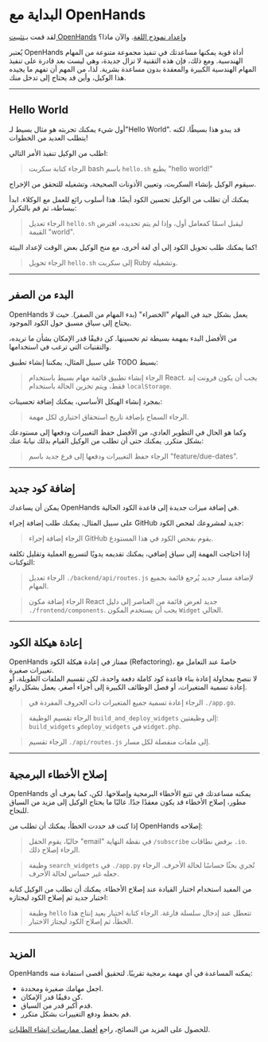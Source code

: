 

# البداية مع OpenHands

لقد قمت بـ[تثبيت OpenHands](./installation) و[إعداد نموذج اللغة](./installation#setup). والآن ماذا؟

يُعتبر OpenHands أداة قوية يمكنها مساعدتك في تنفيذ مجموعة متنوعة من المهام الهندسية. ومع ذلك، فإن هذه التقنية لا تزال جديدة، وهي ليست بعد قادرة على تنفيذ المهام الهندسية الكبيرة والمعقدة بدون مساعدة بشرية. لذا، من المهم أن تفهم ما يجيده هذا الوكيل، وأين قد يحتاج إلى تدخل منك.

---

## **Hello World**

أول شيء يمكنك تجربته هو مثال بسيط لـ"Hello World". قد يبدو هذا بسيطًا، لكنه يتطلب العديد من الخطوات!

اطلب من الوكيل تنفيذ الأمر التالي:  
> الرجاء كتابة سكربت bash باسم `hello.sh` يطبع "hello world!"

سيقوم الوكيل بإنشاء السكربت، وتعيين الأذونات الصحيحة، وتشغيله للتحقق من الإخراج.

يمكنك أن تطلب من الوكيل تحسين الكود أيضًا. هذا أسلوب رائع للعمل مع الوكلاء. ابدأ ببساطة، ثم قم بالتكرار:  
> الرجاء تعديل `hello.sh` ليقبل اسمًا كمعامل أول، وإذا لم يتم تحديده، افترض القيمة "world".

كما يمكنك طلب تحويل الكود إلى أي لغة أخرى، مع منح الوكيل بعض الوقت لإعداد البيئة!  
> الرجاء تحويل `hello.sh` إلى سكربت Ruby وتشغيله.

---

## **البدء من الصفر**

OpenHands يعمل بشكل جيد في المهام "الخضراء" (بدء المهام من الصفر). حيث لا يحتاج إلى سياق مسبق حول الكود الموجود.

من الأفضل البدء بمهمة بسيطة ثم تحسينها. كن دقيقًا قدر الإمكان بشأن ما تريده، والتقنيات التي ترغب في استخدامها.

على سبيل المثال، يمكننا إنشاء تطبيق TODO بسيط:  
> الرجاء إنشاء تطبيق قائمة مهام بسيط باستخدام React. يجب أن يكون فرونت إند فقط، ويتم تخزين الحالة باستخدام `localStorage`.

بمجرد إنشاء الهيكل الأساسي، يمكنك إضافة تحسينات:  
> الرجاء السماح بإضافة تاريخ استحقاق اختياري لكل مهمة.

وكما هو الحال في التطوير العادي، من الأفضل حفظ التغييرات ودفعها إلى مستودعك بشكل متكرر. يمكنك حتى أن تطلب من الوكيل القيام بذلك نيابةً عنك:  
> الرجاء حفظ التغييرات ودفعها إلى فرع جديد باسم "feature/due-dates".

---

## **إضافة كود جديد**

يمكن أن يساعدك OpenHands في إضافة ميزات جديدة إلى قاعدة الكود الحالية.  

على سبيل المثال، يمكنك طلب إضافة إجراء GitHub جديد لمشروعك لفحص الكود:  
> الرجاء إضافة إجراء GitHub يقوم بفحص الكود في هذا المستودع.

إذا احتاجت المهمة إلى سياق إضافي، يمكنك تقديمه يدويًا لتسريع العملية وتقليل تكلفة التوكنات:  
> الرجاء تعديل `./backend/api/routes.js` لإضافة مسار جديد يُرجع قائمة بجميع المهام.

> الرجاء إضافة مكون React جديد لعرض قائمة من العناصر إلى دليل `./frontend/components`. يجب أن يستخدم المكون `Widget` الحالي.

---

## **إعادة هيكلة الكود**

OpenHands ممتاز في إعادة هيكلة الكود (Refactoring)، خاصةً عند التعامل مع تغييرات صغيرة.  
لا ننصح بمحاولة إعادة بناء قاعدة كود كاملة دفعة واحدة، لكن تقسيم الملفات الطويلة، أو إعادة تسمية المتغيرات، أو فصل الوظائف الكبيرة إلى أجزاء أصغر، يعمل بشكل رائع.

> الرجاء إعادة تسمية جميع المتغيرات ذات الحروف المفردة في `./app.go`.

> الرجاء تقسيم الوظيفة `build_and_deploy_widgets` إلى وظيفتين: `build_widgets` و`deploy_widgets` في `widget.php`.

> الرجاء تقسيم `./api/routes.js` إلى ملفات منفصلة لكل مسار.

---

## **إصلاح الأخطاء البرمجية**

OpenHands يمكنه مساعدتك في تتبع الأخطاء البرمجية وإصلاحها. لكن، كما يعرف أي مطور، إصلاح الأخطاء قد يكون معقدًا جدًا. غالبًا ما يحتاج الوكيل إلى مزيد من السياق للنجاح.

إذا كنت قد حددت الخطأ، يمكنك أن تطلب من OpenHands إصلاحه:  
> حاليًا، يقوم الحقل "email" في نقطة النهاية `/subscribe` برفض نطاقات `.io`. الرجاء إصلاح ذلك.

> وظيفة `search_widgets` في `./app.py` تُجري بحثًا حساسًا لحالة الأحرف. الرجاء جعله غير حساس لحالة الأحرف.

من المفيد استخدام اختبار القيادة عند إصلاح الأخطاء. يمكنك أن تطلب من الوكيل كتابة اختبار جديد ثم إصلاح الكود ليجتازه:  
> وظيفة `hello` تتعطل عند إدخال سلسلة فارغة. الرجاء كتابة اختبار يعيد إنتاج هذا الخطأ، ثم إصلاح الكود ليجتاز الاختبار.

---

## **المزيد**

OpenHands يمكنه المساعدة في أي مهمة برمجية تقريبًا. لتحقيق أقصى استفادة منه:  
- اجعل مهامك صغيرة ومحددة.  
- كن دقيقًا قدر الإمكان.  
- قدم أكبر قدر من السياق.  
- قم بحفظ ودفع التغييرات بشكل متكرر.

للحصول على المزيد من النصائح، راجع [أفضل ممارسات إنشاء الطلبات](./prompting-best-practices).